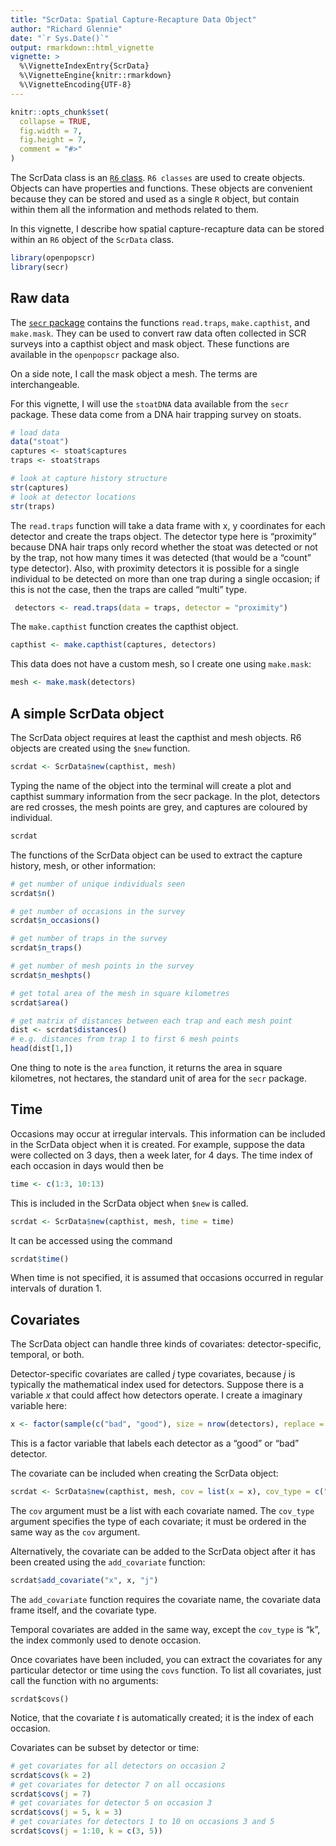 ```yaml
---
title: "ScrData: Spatial Capture-Recapture Data Object"
author: "Richard Glennie"
date: "`r Sys.Date()`"
output: rmarkdown::html_vignette
vignette: >
  %\VignetteIndexEntry{ScrData}
  %\VignetteEngine{knitr::rmarkdown}
  %\VignetteEncoding{UTF-8}
---
```


```r
knitr::opts_chunk$set(
  collapse = TRUE,
  fig.width = 7, 
  fig.height = 7, 
  comment = "#>"
)
```

The ScrData class is an [<code>R6</code> class](https://r6.r-lib.org/articles/Introduction.html). <code>R6 classes</code> are used to create objects. Objects can have properties and functions. These objects are convenient because they can be stored and used as a single <code>R</code> object, but contain within them all the information and methods related to them. 

In this vignette, I describe how spatial capture-recapture data can be stored within an <code>R6</code> object of the <code>ScrData</code> class. 

```r
library(openpopscr)
library(secr)
```

## Raw data 

The [<code>secr</code> package](https://cran.r-project.org/package=secr) contains the functions <code>read.traps</code>, <code>make.capthist</code>, and <code>make.mask</code>. They can be used to convert raw data often collected in SCR surveys into a capthist object and mask object. These functions are available in the <code>openpopscr</code> package also. 

On a side note, I call the mask object a mesh. The terms are interchangeable. 

For this vignette, I will use the <code>stoatDNA</code> data available from the <code>secr</code> package. These data
come from a DNA hair trapping survey on stoats. 

```r
# load data 
data("stoat")
captures <- stoat$captures
traps <- stoat$traps

# look at capture history structure 
str(captures)
# look at detector locations 
str(traps)
```

The <code>read.traps</code> function will take a data frame with x, y coordinates for each detector and create
 the traps object. The detector type here is "proximity" because DNA hair traps only record whether the stoat 
 was detected or not by the trap, not how many times it was detected (that would be a "count" type detector). Also, with proximity detectors it is possible for a single individual to be
 detected on more than one trap during a single occasion; if this is not the case,
 then the traps are called "multi" type.  
 
```r
 detectors <- read.traps(data = traps, detector = "proximity")
```

The <code>make.capthist</code> function creates the capthist object. 

```r
capthist <- make.capthist(captures, detectors)
```


This data does not have a custom mesh, so I create one using <code>make.mask</code>: 
```r
mesh <- make.mask(detectors)
```

## A simple ScrData object 

The ScrData object requires at least the capthist and mesh objects. R6 objects are created using the <code>$new</code> function. 

```r
scrdat <- ScrData$new(capthist, mesh)
```

Typing the name of the object into the terminal will create a plot and capthist summary information from the secr package. In the plot, 
detectors are red crosses, the mesh points are grey, and captures are coloured by individual. 

```r
scrdat
```

The functions of the ScrData object can be used to extract the capture history, mesh, or other information: 
```r
# get number of unique individuals seen 
scrdat$n()

# get number of occasions in the survey 
scrdat$n_occasions()

# get number of traps in the survey 
scrdat$n_traps()

# get number of mesh points in the survey 
scrdat$n_meshpts()

# get total area of the mesh in square kilometres 
scrdat$area()

# get matrix of distances between each trap and each mesh point 
dist <- scrdat$distances()
# e.g. distances from trap 1 to first 6 mesh points 
head(dist[1,])
```

One thing to note is the <code>area</code> function, it returns the area in square kilometres, not hectares, the standard unit of area for the <code>secr</code> package. 

## Time 

Occasions may occur at irregular intervals. This information can be included in the ScrData object when it is created. For example, suppose the data were collected on $3$ days, then a week later, for $4$ days. The time index of each occasion in days would then be 
```r
time <- c(1:3, 10:13)
```

This is included in the ScrData object when <code>$new</code> is called. 

```r
scrdat <- ScrData$new(capthist, mesh, time = time)
```

It can be accessed using the command 
```r
scrdat$time()
```

When time is not specified, it is assumed that occasions occurred in regular intervals of 
duration $1$. 

## Covariates 

The ScrData object can handle three kinds of covariates: detector-specific, temporal, or both. 

Detector-specific covariates are called $j$ type covariates, because $j$ is typically the mathematical index used for detectors. 
Suppose there is a variable $x$ that could affect how detectors operate. I create a imaginary variable here: 

```r
x <- factor(sample(c("bad", "good"), size = nrow(detectors), replace = TRUE))
```

This is a factor variable that labels each detector as a "good" or "bad" detector. 

The covariate can be included when creating the ScrData object: 

```r
scrdat <- ScrData$new(capthist, mesh, cov = list(x = x), cov_type = c("j"))
```

The <code>cov</code> argument must be a list with each covariate named. The <code>cov_type</code> argument specifies the type of each covariate; it must be ordered in the same way as the <code>cov</code> argument. 

Alternatively, the covariate can be added to the ScrData object after it has been created using the <code>add_covariate</code> function:

```r
scrdat$add_covariate("x", x, "j")
```

The <code>add_covariate</code> function requires the covariate name, the covariate data frame itself, and the covariate type. 

Temporal covariates are added in the same way, except the <code>cov_type</code> is "k", the index commonly used to denote occasion. 

Once covariates have been included, you can extract the covariates for any particular detector or time using the <code>covs</code> function. To list all covariates, just call the function with no arguments: 

```covs
scrdat$covs()
```

Notice, that the covariate $t$ is automatically created; it is the index of each occasion. 

Covariates can be subset by detector or time: 
```r
# get covariates for all detectors on occasion 2
scrdat$covs(k = 2)
# get covariates for detector 7 on all occasions 
scrdat$covs(j = 7)
# get covariates for detector 5 on occasion 3 
scrdat$covs(j = 5, k = 3)
# get covariates for detectors 1 to 10 on occasions 3 and 5
scrdat$covs(j = 1:10, k = c(3, 5))
```

